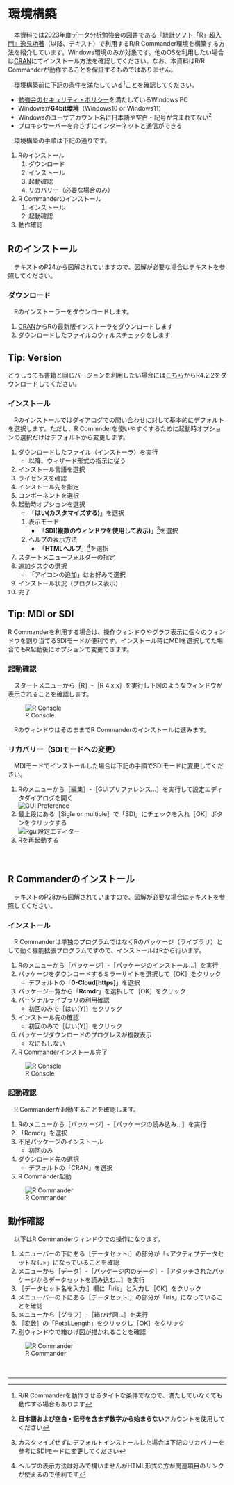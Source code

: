 # 環境構築
　本資料では[2023年度データ分析勉強会](https://sites.google.com/view/kanto-metrics/2023%E5%B9%B4%E5%BA%A6)の図書である[『統計ソフト「R」超入門』逸見功著](https://bluebacks.kodansha.co.jp/books/9784065020494/appendix/)（以降、テキスト）で利用するR/R Commander環境を構築する方法を紹介しています。Windows環境のみが対象です。他のOSを利用したい場合は[CRAN](https://cran.r-project.org/index.html)にてインストール方法を確認してください。なお、本資料はR/R Commanderが動作することを保証するものではありません。


　環境構築前に下記の条件を満たしている[^0]ことを確認してください。

* [勉強会のセキュリティ・ポリシー](https://sites.google.com/view/kanto-metrics/home#h.n86cgepzr6c)を満たしているWindows PC
* Windowsが**64bit環境**（Windows10 or Windows11）
* Windowsのユーザアカウント名に日本語や空白・記号が含まれてない[^1]
* プロキシサーバーを介さずにインターネットと通信ができる

[^0]: R/R Commanderを動作させるタイトな条件でなので、満たしていなくても動作する場合もあります
[^1]: **日本語および空白・記号を含まず数字から始まらない**アカウントを使用してください

　環境構築の手順は下記の通りです。

1. Rのインストール
    1. ダウンロード
    1. インストール
    1. 起動確認
    1. リカバリー（必要な場合のみ）
1. R Commanderのインストール
    1. インストール
    2. 起動確認
1. 動作確認

## Rのインストール
　テキストのP24から図解されていますので、図解が必要な場合はテキストを参照してください。

### ダウンロード
　Rのインストーラーをダウンロードします。

1. [CRAN](https://cran.r-project.org/bin/windows/base/)からRの最新版インストーラをダウンロードします
1. ダウンロードしたファイルのウィルスチェックをします

:::{.callout-tip}
## Tip: Version
どうしうても書籍と同じバージョンを利用したい場合には[こちら](https://cran.r-project.org/bin/windows/base/old/4.2.2/)からR4.2.2をダウンロードしてください。
:::

### インストール
　Rのインストールではダイアログでの問い合わせに対して基本的にデフォルトを選択します。ただし、R Commnderを使いやすくするために起動時オプションの選択だけはデフォルトから変更します。


1. ダウンロードしたファイル（インストーラ）を実行
    * 以降、ウィザード形式の指示に従う
1. インストール言語を選択
1. ライセンスを確認
1. インストール先を指定
1. コンポーネントを選択
1. 起動時オプションを選択
    * 「**はい(カスタマイズする)**」を選択  
    1. 表示モード
        * 「**SDI(複数のウィンドウを使用して表示)**」[^2]を選択  
    1. ヘルプの表示方法
        * 「**HTMLヘルプ**」[^3]を選択  
1. スタートメニューフォルダーの指定
1. 追加タスクの選択
    * 「アイコンの追加」はお好みで選択
1. インストール状況（プログレス表示）
1. 完了  

[^2]: カスタマイズせずにデフォルトインストールした場合は下記のリカバリーを参考にSDIモードに変更してください
[^3]: ヘルプの表示方法は好みで構いませんがHTML形式の方が関連項目のリンクが使えるので便利です


:::{.callout-tip}
## Tip: MDI or SDI
R Commanderを利用する場合は、操作ウィンドウやグラフ表示に個々のウィンドウを割り当てるSDIモードが便利です。インストール時にMDIを選択してた場合でもR起動後にオプションで変更できます。
:::

### 起動確認
　スタートメニューから［R］-［R 4.x.x］を実行し下図のようなウィンドウが表示されることを確認します。  

![R Console](./fig/00-11.R.png)

　RのウィンドウはそのままでR Commanderのインストールに進みます。

### リカバリー（SDIモードへの変更）
　MDIモードでインストールした場合は下記の手順でSDIモードに変更してください。

1. Rのメニューから［編集］-［GUIプリファレンス...］を実行して設定エディタダイアログを開く  
  ![GUI Preference](./fig/00-51.GuiPreference.png)  
1. 最上段にある［Sigle or multiple］で「SDI」にチェックを入れ［OK］ボタンをクリックする  
  ![Rgui設定エディター](./fig/00-52.GuiPreferenceSDI.png)
1. Rを再起動する

　  

## R Commanderのインストール
　テキストのP28から図解されていますので、図解が必要な場合はテキストを参照してください。  

### インストール
　R Commanderは単独のプログラムではなくRのパッケージ（ライブラリ）として動く機能拡張プログラムですので、インストールはRから行います。

1. Rのメニューから［パッケージ］-［パッケージのインストール...］を実行
1. パッケージをダウンロードするミラーサイトを選択して［OK］をクリック
    * デフォルトの「**0-Cloud[https]**」を選択
1. パッケージ一覧から「**Rcmdr**」を選択して［OK］をクリック
1. パーソナルライブラリの利用確認
    * 初回のみで［はい(Y)］をクリック
1. インストール先の確認
    * 初回のみで［はい(Y)］をクリック
1. パッケージダウンロードのプログレスが複数表示
    * なにもしない
1. R Commanderインストール完了  

![R Console](./fig/00-26.RcmdrInstalled.png)

### 起動確認
　R Commanderが起動することを確認します。

1. Rのメニューから［パッケージ］-［パッケージの読み込み...］を実行
1. 「Rcmdr」を選択
1. 不足パッケージのインストール
    * 初回のみ
1. ダウンロード先の選択
    * デフォルトの「CRAN」を選択
1. R Commander起動  

![R Commander](./fig/00-35.LoadedRcmdr.png)

## 動作確認
　以下はR Commanderウィンドウでの操作になります。

1. メニューバーの下にある［データセット:］の部分が「<アクティブデータセットなし>」になっていることを確認
1. メニューから［データ］-［パッケージ内のデータ］-［アタッチされたパッケージからデータセットを読み込む...］を実行
1. ［データセット名を入力:］欄に「iris」と入力し［OK］をクリック
1. メニューバーの下にある［データセット:］の部分が「iris」になっていることを確認
1. メニューから［グラフ］-［箱ひげ図...］を実行
1. ［変数］の「Petal.Length」をクリックし［OK］をクリック
1. 別ウィンドウで箱ひげ図が描かれることを確認  

![R Commander](./fig/00-46.BoxplotWindow.png)


　  

---
